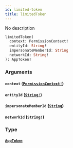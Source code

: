 ```yaml
---
id: limited-token
title: limitedToken
---
```


No description

```graphql
limitedToken(
  context: PermissionContext!
  entityId: String!
  impersonateMemberId: String
  networkId: String!
): AppToken!

```

### Arguments

#### `context` ([`PermissionContext!`](/docs/graphql/enums/permission-context))

#### `entityId` ([`String!`](/docs/graphql/scalars/string))

#### `impersonateMemberId` ([`String`](/docs/graphql/scalars/string))

#### `networkId` ([`String!`](/docs/graphql/scalars/string))

### Type

#### [`AppToken`](/docs/graphql/objects/app-token)
